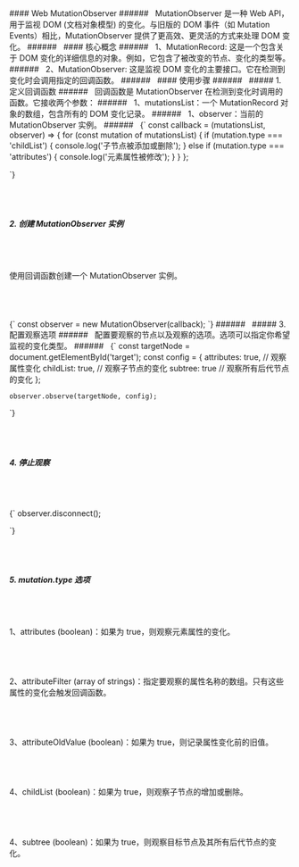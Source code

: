  


<div className="mdx-box">
#### Web MutationObserver 
###### &nbsp;
MutationObserver 是一种 Web API，用于监视 DOM (文档对象模型) 的变化。与旧版的 DOM 事件（如 Mutation Events）相比，MutationObserver 提供了更高效、更灵活的方式来处理 DOM 变化。
###### &nbsp;
#### 核心概念
###### &nbsp;
1、MutationRecord: 这是一个包含关于 DOM 变化的详细信息的对象。例如，它包含了被改变的节点、变化的类型等。
###### &nbsp;
2、MutationObserver: 这是监视 DOM 变化的主要接口。它在检测到变化时会调用指定的回调函数。
###### &nbsp;
#### 使用步骤
###### &nbsp;
##### 1. 定义回调函数
###### &nbsp;
回调函数是 MutationObserver 在检测到变化时调用的函数。它接收两个参数：
###### &nbsp;
1、mutationsList：一个 MutationRecord 对象的数组，包含所有的 DOM 变化记录。
###### &nbsp;
1、observer：当前的 MutationObserver 实例。
###### &nbsp;
<SyntaxHighlighter language="javascript" style={darcula}>
  {`
    const callback = (mutationsList, observer) => {
        for (const mutation of mutationsList) {
            if (mutation.type === 'childList') {
                console.log('子节点被添加或删除');
            } else if (mutation.type === 'attributes') {
                console.log('元素属性被修改');
            }
        }
    };


`}
</SyntaxHighlighter>
###### &nbsp;
##### 2. 创建 MutationObserver 实例
###### &nbsp;
使用回调函数创建一个 MutationObserver 实例。
###### &nbsp;
<SyntaxHighlighter language="javascript" style={darcula}>
  {`
        const observer = new MutationObserver(callback);
`}
</SyntaxHighlighter>
###### &nbsp;
##### 3. 配置观察选项
###### &nbsp;
配置要观察的节点以及观察的选项。选项可以指定你希望监视的变化类型。
###### &nbsp;
<SyntaxHighlighter language="javascript" style={darcula}>
  {`
    const targetNode = document.getElementById('target');
    const config = {
        attributes: true, // 观察属性变化
        childList: true,  // 观察子节点的变化
        subtree: true     // 观察所有后代节点的变化
    };

    observer.observe(targetNode, config);

`}
</SyntaxHighlighter>
###### &nbsp;
##### 4. 停止观察
###### &nbsp;
<SyntaxHighlighter language="javascript" style={darcula}>
  {`
    observer.disconnect();

`}
</SyntaxHighlighter>
###### &nbsp;
##### 5. mutation.type 选项
###### &nbsp;
1、attributes (boolean)：如果为 true，则观察元素属性的变化。
###### &nbsp;
2、attributeFilter (array of strings)：指定要观察的属性名称的数组。只有这些属性的变化会触发回调函数。
###### &nbsp;
3、attributeOldValue (boolean)：如果为 true，则记录属性变化前的旧值。
###### &nbsp;
4、childList (boolean)：如果为 true，则观察子节点的增加或删除。
###### &nbsp;
4、subtree (boolean)：如果为 true，则观察目标节点及其所有后代节点的变化。
###### &nbsp;
</div>



